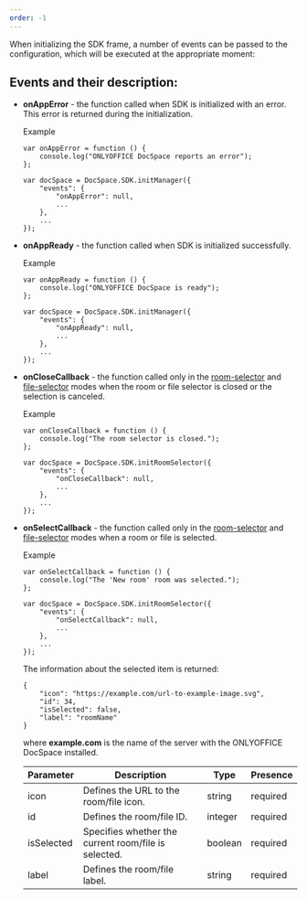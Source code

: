 ```yaml
---
order: -1
---
```

When initializing the SDK frame, a number of events can be passed to the configuration, which will be executed at the appropriate moment:

## Events and their description:

* **onAppError** - the function called when SDK is initialized with an error. This error is returned during the initialization.

  Example

  ```
  var onAppError = function () {
      console.log("ONLYOFFICE DocSpace reports an error");
  };

  var docSpace = DocSpace.SDK.initManager({
      "events": {
          "onAppError": null,
          ...
      },
      ...
  });
  ```

* **onAppReady** - the function called when SDK is initialized successfully.

  Example

  ```
  var onAppReady = function () {
      console.log("ONLYOFFICE DocSpace is ready");
  };

  var docSpace = DocSpace.SDK.initManager({
      "events": {
          "onAppReady": null,
          ...
      },
      ...
  });
  ```

* **onCloseCallback** - the function called only in the [room-selector](/docspace/jssdk/initmodes/roomselector) and [file-selector](/docspace/jssdk/initmodes/fileselector) modes when the room or file selector is closed or the selection is canceled.

  Example

  ```
  var onCloseCallback = function () {
      console.log("The room selector is closed.");
  };

  var docSpace = DocSpace.SDK.initRoomSelector({
      "events": {
          "onCloseCallback": null,
          ...
      },
      ...
  });
  ```

* **onSelectCallback** - the function called only in the [room-selector](/docspace/jssdk/initmodes/roomselector) and [file-selector](/docspace/jssdk/initmodes/fileselector) modes when a room or file is selected.

  Example

  ```
  var onSelectCallback = function () {
      console.log("The 'New room' room was selected.");
  };

  var docSpace = DocSpace.SDK.initRoomSelector({
      "events": {
          "onSelectCallback": null,
          ...
      },
      ...
  });
  ```

  The information about the selected item is returned:

  ```
  {
      "icon": "https://example.com/url-to-example-image.svg",
      "id": 34,
      "isSelected": false,
      "label": "roomName"
  }
  ```

  where **example.com** is the name of the server with the ONLYOFFICE DocSpace installed.

  | Parameter  | Description                                          | Type    | Presence |
  | ---------- | ---------------------------------------------------- | ------- | -------- |
  | icon       | Defines the URL to the room/file icon.               | string  | required |
  | id         | Defines the room/file ID.                            | integer | required |
  | isSelected | Specifies whether the current room/file is selected. | boolean | required |
  | label      | Defines the room/file label.                         | string  | required |
